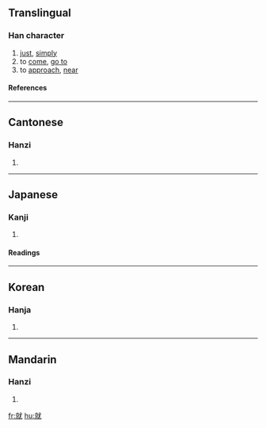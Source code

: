 ==Translingual==
{{Han stroke|[[Image:就-order.gif]]}}
===Han character===
{{Han char|rn=43|rad=尢|as=09|sn=12|four=0391<sub>4</sub>|canj=卜火戈大山 (YFIKU)}}
# [[just]], [[simply]]
# to [[come]], [[go to]]
# to [[approach]], [[near]]
====References====
{{Han ref|kx=0299.050|dkj=07599|dj=0594.200|hdz=10555.110|uh=5C31|ud=23601|bh=B44E|bd=46158}}
----

==Cantonese==
===Hanzi===
{{yue-hanzi|jyut=|y=jau6}}
# {{defn|Cantonese}}
----
==Japanese==
===Kanji===
{{ja-kanji|grade=|rs=尢09}}
# {{defn|Japanese}} 
====Readings====
{{ja-readings|on=[[しゅう]] (shū), [[じゅ]] (ju)|kun=[[つく]] (tsuku)}}
----
==Korean==
===Hanja===
{{ko-hanja|hangeul=취|rv=chwi|mr=ch'wi}}
# {{defn|Korean}}
----
==Mandarin==
===Hanzi===
{{cmn-hanzi|pin=[[jiù]] (jiu4)|wg=chiu<sup>4</sup>}}
# {{defn|Mandarin}}

[[fr:就]]
[[hu:就]]